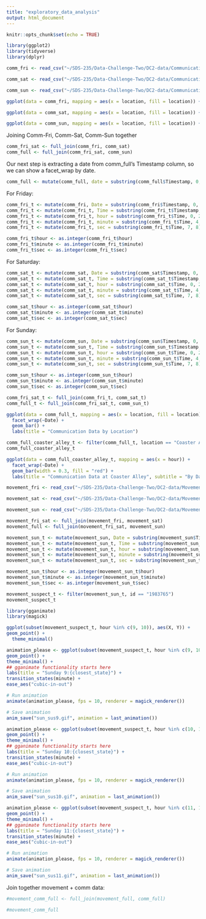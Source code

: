 ---
title: "exploratory_data_analysis"
output: html_document
---

```{r setup, include=FALSE}
knitr::opts_chunk$set(echo = TRUE)
```

```{r}
library(ggplot2)
library(tidyverse)
library(dplyr)
```

```{r}
comm_fri <- read_csv("~/SDS-235/Data-Challenge-Two/DC2-data/Communication Data/comm-data-Fri.csv")

comm_sat <- read_csv("~/SDS-235/Data-Challenge-Two/DC2-data/Communication Data/comm-data-Sat.csv")

comm_sun <- read_csv("~/SDS-235/Data-Challenge-Two/DC2-data/Communication Data/comm-data-Sun.csv")
```

```{r}
ggplot(data = comm_fri, mapping = aes(x = location, fill = location)) + geom_bar()
```

```{r}
ggplot(data = comm_sat, mapping = aes(x = location, fill = location)) + geom_bar()
```

```{r}
ggplot(data = comm_sun, mapping = aes(x = location, fill = location)) + geom_bar()
```
Joining Comm-Fri, Comm-Sat, Comm-Sun together
```{r}
comm_fri_sat <- full_join(comm_fri, comm_sat)
comm_full <- full_join(comm_fri_sat, comm_sun)
```

Our next step is extracting a date from comm_full's Timestamp column, so we can show a facet_wrap by date.

```{r}
comm_full <- mutate(comm_full, date = substring(comm_full$Timestamp, 0, 9))
```

For Friday:
```{r}
comm_fri_t <- mutate(comm_fri, Date = substring(comm_fri$Timestamp, 0, 9))
comm_fri_t <- mutate(comm_fri_t, Time = substring(comm_fri_t$Timestamp, 11, 18))
comm_fri_t <- mutate(comm_fri_t, hour = substring(comm_fri_t$Time, 0, 2))
comm_fri_t <- mutate(comm_fri_t, minute = substring(comm_fri_t$Time, 4, 5))
comm_fri_t <- mutate(comm_fri_t, sec = substring(comm_fri_t$Time, 7, 8))

comm_fri_t$hour <- as.integer(comm_fri_t$hour)
comm_fri_t$minute <- as.integer(comm_fri_t$minute)
comm_fri_t$sec <- as.integer(comm_fri_t$sec)
```

For Saturday:
```{r}
comm_sat_t <- mutate(comm_sat, Date = substring(comm_sat$Timestamp, 0, 9))
comm_sat_t <- mutate(comm_sat_t, Time = substring(comm_sat_t$Timestamp, 11, 18))
comm_sat_t <- mutate(comm_sat_t, hour = substring(comm_sat_t$Time, 0, 2))
comm_sat_t <- mutate(comm_sat_t, minute = substring(comm_sat_t$Time, 4, 5))
comm_sat_t <- mutate(comm_sat_t, sec = substring(comm_sat_t$Time, 7, 8))

comm_sat_t$hour <- as.integer(comm_sat_t$hour)
comm_sat_t$minute <- as.integer(comm_sat_t$minute)
comm_sat_t$sec <- as.integer(comm_sat_t$sec)
```

For Sunday:
```{r}
comm_sun_t <- mutate(comm_sun, Date = substring(comm_sun$Timestamp, 0, 9))
comm_sun_t <- mutate(comm_sun_t, Time = substring(comm_sun_t$Timestamp, 11, 18))
comm_sun_t <- mutate(comm_sun_t, hour = substring(comm_sun_t$Time, 0, 2))
comm_sun_t <- mutate(comm_sun_t, minute = substring(comm_sun_t$Time, 4, 5))
comm_sun_t <- mutate(comm_sun_t, sec = substring(comm_sun_t$Time, 7, 8))

comm_sun_t$hour <- as.integer(comm_sun_t$hour)
comm_sun_t$minute <- as.integer(comm_sun_t$minute)
comm_sun_t$sec <- as.integer(comm_sun_t$sec)
```

```{r}
comm_fri_sat_t <- full_join(comm_fri_t, comm_sat_t)
comm_full_t <- full_join(comm_fri_sat_t, comm_sun_t)
```


```{r}
ggplot(data = comm_full_t, mapping = aes(x = location, fill = location)) + 
  facet_wrap(~Date) +
  geom_bar() +
  labs(title = "Communication Data by Location")
```

```{r}
comm_full_coaster_alley_t <- filter(comm_full_t, location == "Coaster Alley")
comm_full_coaster_alley_t
```

```{r}
ggplot(data = comm_full_coaster_alley_t, mapping = aes(x = hour)) + 
  facet_wrap(~Date) +
  geom_bar(width = 0.3, fill = "red") +
  labs(title = "Communication Data at Coaster Alley", subtitle = "By Date and By Hour")
```


```{r}
movement_fri <- read_csv("~/SDS-235/Data-Challenge-Two/DC2-data/Movement Data/park-movement-Fri.csv")

movement_sat <- read_csv("~/SDS-235/Data-Challenge-Two/DC2-data/Movement Data/park-movement-Sat.csv")

movement_sun <- read_csv("~/SDS-235/Data-Challenge-Two/DC2-data/Movement Data/park-movement-Sun.csv")
```

```{r}
movement_fri_sat <- full_join(movement_fri, movement_sat)
movement_full <- full_join(movement_fri_sat, movement_sun)
```
```{r}
movement_sun_t <- mutate(movement_sun, Date = substring(movement_sun$Timestamp, 0, 9))
movement_sun_t <- mutate(movement_sun_t, Time = substring(movement_sun_t$Timestamp, 11, 18))
movement_sun_t <- mutate(movement_sun_t, hour = substring(movement_sun_t$Time, 0, 2))
movement_sun_t <- mutate(movement_sun_t, minute = substring(movement_sun_t$Time, 4, 5))
movement_sun_t <- mutate(movement_sun_t, sec = substring(movement_sun_t$Time, 7, 8))

movement_sun_t$hour <- as.integer(movement_sun_t$hour)
movement_sun_t$minute <- as.integer(movement_sun_t$minute)
movement_sun_t$sec <- as.integer(movement_sun_t$sec)
```


```{r}
movement_suspect_t <- filter(movement_sun_t, id == "1983765")
movement_suspect_t
```

```{r}
library(gganimate)
library(magick)
```

```{r}
ggplot(subset(movement_suspect_t, hour %in% c(9, 10)), aes(X, Y)) +
geom_point() +
  theme_minimal()
```


```{r}
animation_please <- ggplot(subset(movement_suspect_t, hour %in% c(9, 10)), aes(X, Y)) +
geom_point() +
theme_minimal() +
## gganimate functionality starts here
labs(title = "Sunday 9:{closest_state}") +
transition_states(minute) +
ease_aes("cubic-in-out")

# Run animation  
animate(animation_please, fps = 10, renderer = magick_renderer())

# Save animation
anim_save("sun_sus9.gif", animation = last_animation())
```

```{r}
animation_please <- ggplot(subset(movement_suspect_t, hour %in% c(10, 11)), aes(X, Y)) +
geom_point() +
theme_minimal() +
## gganimate functionality starts here
labs(title = "Sunday 10:{closest_state}") +
transition_states(minute) +
ease_aes("cubic-in-out")

# Run animation  
animate(animation_please, fps = 10, renderer = magick_renderer())

# Save animation
anim_save("sun_sus10.gif", animation = last_animation())
```

```{r}
animation_please <- ggplot(subset(movement_suspect_t, hour %in% c(11, 12)), aes(X, Y)) +
geom_point() +
theme_minimal() +
## gganimate functionality starts here
labs(title = "Sunday 11:{closest_state}") +
transition_states(minute) +
ease_aes("cubic-in-out")

# Run animation  
animate(animation_please, fps = 10, renderer = magick_renderer())

# Save animation
anim_save("sun_sus11.gif", animation = last_animation())
```

Join together movement + comm data:
```{r}
#movement_comm_full <- full_join(movement_full, comm_full)
```

```{r}
#movement_comm_full
```